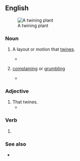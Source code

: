 {{also|Twining}}
==English==
[[File:PSM V67 D188 Twining plant wild morning glory.png|thumb|right|A twining plant]]

===Noun===
{{en-noun|~}}

# {{lb|en|countable}} A layout or motion that [[twine]]s.
#* {{quote-book|en|year=1907|author=Ludwig Jost, Robert John Harvey Gibson|title=Lectures on plant physiology|passage=In addition to autonomous movements in one plane we have also autonomous movements in space, such as torsions and '''twinings'''.}}
# {{lb|en|British|uncountable|regional|Cumbria}} [[complaining]] or [[grumbling]]
#* {{quote-journal|en|date=November 23, 2009|author=agency.|title=Cockermouth starts journey back from flood devastation|work=The Guardian|url= |page= |passage=''Canon Bryan Rowe, quoted in the article''. It's going to take months to put right. But you won't hear any '''twining''' [Cumbrian dialect for moaning]. Nobody is going: 'Woe is us'. Everybody is just trying to help somebody else.}}

===Adjective===
{{en-adj|-}}

# That twines.
#* {{RQ:Joyce Ulysses|Part I, episode 1:|passage=White breast of the dim sea. The '''twining''' stresses, two by two. A hand plucking the harpstrings, merging their '''twining''' chords.}}

===Verb===
{{head|en|verb form}}

# {{present participle of|en|twine|nocat=1}}

===See also===
* {{l|en|twinning}}